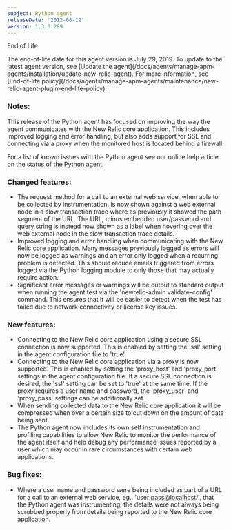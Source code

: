 ```yaml
---
subject: Python agent
releaseDate: '2012-06-12'
version: 1.3.0.289
---
```


End of Life

<Callout variant="important">
  The end-of-life date for this agent version is July 29, 2019. To update to the latest agent version, see [Update the agent](/docs/agents/manage-apm-agents/installation/update-new-relic-agent). For more information, see [End-of-life policy](/docs/agents/manage-apm-agents/maintenance/new-relic-agent-plugin-end-life-policy).
</Callout>

### Notes:

This release of the Python agent has focused on improving the way the agent communicates with the New Relic core application. This includes improved logging and error handling, but also adds support for SSL and connecting via a proxy when the monitored host is located behind a firewall.

For a list of known issues with the Python agent see our online help article on the [status of the Python agent](https://newrelic.com/docs/python/status-of-python-agent).

### Changed features:

* The request method for a call to an external web service, when able to be collected by instrumentation, is now shown against a web external node in a slow transaction trace where as previously it showed the path segment of the URL. The URL, minus embedded user/password and query string is instead now shown as a label when hovering over the web external node in the slow transaction trace details.
* Improved logging and error handling when communicating with the New Relic core application. Many messages previously logged as errors will now be logged as warnings and an error only logged when a recurring problem is detected. This should reduce emails triggered from errors logged via the Python logging module to only those that may actually require action.
* Significant error messages or warnings will be output to standard output when running the agent test via the 'newrelic-admin validate-config' command. This ensures that it will be easier to detect when the test has failed due to network connectivity or license key issues.

### New features:

* Connecting to the New Relic core application using a secure SSL connection is now supported. This is enabled by setting the 'ssl' setting in the agent configuration file to 'true'.
* Connecting to the New Relic core application via a proxy is now supported. This is enabled by setting the 'proxy_host' and 'proxy_port' settings in the agent configuration file. If a secure SSL connection is desired, the 'ssl' setting can be set to 'true' at the same time. If the proxy requires a user name and password, the 'proxy_user' and 'proxy_pass' settings can be additionally set.
* When sending collected data to the New Relic core application it will be compressed when over a certain size to cut down on the amount of data being sent.
* The Python agent now includes its own self instrumentation and profiling capabilities to allow New Relic to monitor the performance of the agent itself and help debug any performance issues reported by a user which may occur in rare circumstances with certain web applications.

### Bug fixes:

* Where a user name and password were being included as part of a URL for a call to an external web service, eg., 'user:[pass@localhost](mailto:pass@localhost)/', that the Python agent was instrumenting, the details were not always being scrubbed properly from details being reported to the New Relic core application.
